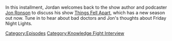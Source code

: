 {{DEFAULTSORT:
    #_EPISODE_0887:Jon Ronson Returns
}}{{Episode
    | title           = Jon Ronson Returns
    | caption         = Listen to this episode on [https://knowledgefight.libsyn.com/887-jon-ronson-returns Libsyn], Read the [[Transcript/887: Jon Ronson Returns|Unofficial Transcript]], View discussion on [https://reddit.com/1933qn1 Reddit]
    | episodeNumber   = 887
    | length          = 01:18:14
    | airDate         = January 10, 2024
    | episodeType     = [[:Category:Knowledge Fight Interview|Knowledge Fight Interview]]
    | appearance      = [[John Ronson]]
    | previousEpisode = [[886: More Like Jimmy Bore, Part 2]]
    | nextEpisode     = [[888: The Debate Of The Century, Part 1]]
}}

{{Stub}}

In this installment, Jordan welcomes back to the show author and podcaster [http://www.jonronson.com/ Jon Ronson] to discuss his show [https://podcasts.apple.com/us/podcast/things-fell-apart/id1592984136 Things Fell Apart], which has a new season out now.  Tune in to hear about bad doctors and Jon's thoughts about Friday Night Lights.

[[Category:Episodes]]
[[Category:Knowledge Fight Interview]]
